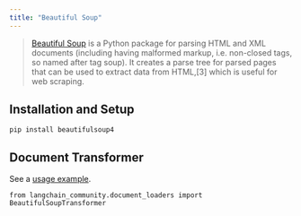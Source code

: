 ```yaml
---
title: "Beautiful Soup"
---
```


> [Beautiful Soup](https://www.crummy.com/software/BeautifulSoup/) is a Python package for parsing HTML and XML documents (including having malformed markup, i.e. non-closed tags, so named after tag soup). It creates a parse tree for parsed pages that can be used to extract data from HTML,\[3] which is useful for web scraping.

## Installation and Setup

```
pip install beautifulsoup4
```

## Document Transformer

See a [usage example](/oss/integrations/document_transformers/beautiful_soup).

```
from langchain_community.document_loaders import BeautifulSoupTransformer
```
